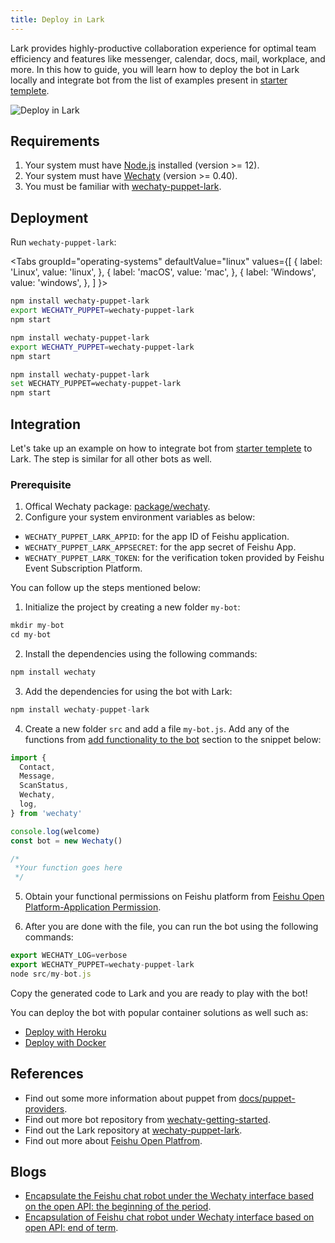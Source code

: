 ```yaml
---
title: Deploy in Lark
---
```


Lark provides highly-productive collaboration experience for optimal team efficiency and features like messenger, calendar, docs, mail, workplace, and more. In this how to guide, you will learn how to deploy the bot in Lark locally and integrate bot from the list of examples present in [starter templete](https://github.com/wechaty/wechaty-getting-started).

![Deploy in Lark](../../static/img/docs/howto/deploy-lark/deploy-lark.webp)

## Requirements

1. Your system must have [Node.js](https://nodejs.org/en/download/package-manager/) installed (version >= 12).
2. Your system must have [Wechaty](https://github.com/wechaty/wechaty) (version >= 0.40).
3. You must be familiar with [wechaty-puppet-lark](https://www.npmjs.com/package/wechaty-puppet-lark).

## Deployment

Run `wechaty-puppet-lark`:

<!-- MDX import -->

<Tabs
  groupId="operating-systems"
  defaultValue="linux"
  values={[
    { label: 'Linux',   value: 'linux', },
    { label: 'macOS',   value: 'mac', },
    { label: 'Windows', value: 'windows', },
  ]
}>

<TabItem value="linux">

```sh
npm install wechaty-puppet-lark
export WECHATY_PUPPET=wechaty-puppet-lark
npm start
```

</TabItem>
<TabItem value="mac">

```sh
npm install wechaty-puppet-lark
export WECHATY_PUPPET=wechaty-puppet-lark
npm start
```

</TabItem>
<TabItem value="windows">

```sh
npm install wechaty-puppet-lark
set WECHATY_PUPPET=wechaty-puppet-lark
npm start
```

</TabItem>
</Tabs>

## Integration

Let's take up an example on how to integrate bot from [starter templete](https://github.com/wechaty/wechaty-getting-started) to Lark. The step is similar for all other bots as well.

### Prerequisite

1. Offical Wechaty package: [package/wechaty](https://www.npmjs.com/package/wechaty).
2. Configure your system environment variables as below:

* `WECHATY_PUPPET_LARK_APPID`: for the app ID of Feishu application.
* `WECHATY_PUPPET_LARK_APPSECRET`: for the app secret of Feishu App.
* `WECHATY_PUPPET_LARK_TOKEN`: for the verification token provided by Feishu Event Subscription Platform.

You can follow up the steps mentioned below:

1. Initialize the project by creating a new folder `my-bot`:

```ts
mkdir my-bot
cd my-bot
```

2. Install the dependencies using the following commands:

```ts
npm install wechaty
```

3. Add the dependencies for using the bot with Lark:

```ts
npm install wechaty-puppet-lark
```

4. Create a new folder `src` and add a file `my-bot.js`. Add any of the functions from <a href="#"> add functionality to the bot</a> section to the snippet below:

```ts
import {
  Contact,
  Message,
  ScanStatus,
  Wechaty,
  log,
} from 'wechaty'

console.log(welcome)
const bot = new Wechaty()

/*
 *Your function goes here
 */
```

5. Obtain your functional permissions on Feishu platform from [Feishu Open Platform-Application Permission](https://open.feishu.cn/document/ukTMukTMukTM/uQjN3QjL0YzN04CN2cDN).

6. After you are done with the file, you can run the bot using the following commands:

```ts
export WECHATY_LOG=verbose
export WECHATY_PUPPET=wechaty-puppet-lark
node src/my-bot.js
```

Copy the generated code to Lark and you are ready to play with the bot!

You can deploy the bot with popular container solutions as well such as:

* [Deploy with Heroku](#a)
* [Deploy with Docker](#b)

## References

* Find out some more information about puppet from [docs/puppet-providers](https://wechaty.js.org/docs/puppet-providers/).
* Find out more bot repository from [wechaty-getting-started](https://github.com/wechaty/wechaty-getting-started).
* Find out the Lark repository at [wechaty-puppet-lark](https://github.com/wechaty/wechaty-puppet-lark).
* Find out more about [Feishu Open Platfrom](https://open.feishu.cn/document/ukTMukTMukTM/uUTNz4SN1MjL1UzM).

## Blogs

* [Encapsulate the Feishu chat robot under the Wechaty interface based on the open API: the beginning of the period](https://wechaty.js.org/2020/07/29/wechaty-puppet-lark-plan-blog/).
* [Encapsulation of Feishu chat robot under Wechaty interface based on open API: end of term](https://wechaty.js.org/2020/09/30/wechaty-puppet-lark-final-blog/).
